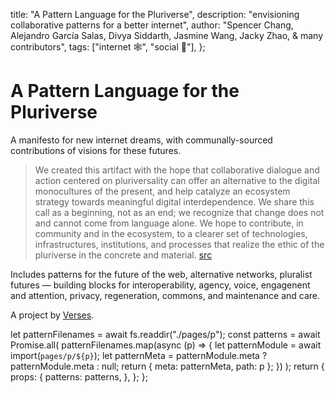 
  title: "A Pattern Language for the Pluriverse",
  description: "envisioning collaborative patterns for a better internet",
  author:
    "Spencer Chang, Alejandro García Salas, Divya Siddarth, Jasmine Wang, Jacky Zhao, & many contributors",
  tags: ["internet 🕸️", "social 👥"],
};

<PLHead title={meta.title} description={meta.description} />

<PLNav patterns={props.patterns} currentTitle={meta.title} />

<PLMeta
  title={meta.title}
  description={meta.description}
  author={meta.author}
  tags={meta.tags}
/>

# A Pattern Language for the Pluriverse

A manifesto for new internet dreams, with communally-sourced contributions of visions for these futures.

> We created this artifact with the hope that collaborative dialogue and action centered on pluriversality can offer an alternative to the digital monocultures of the present, and help catalyze an ecosystem strategy towards meaningful digital interdependence. We share this call as a beginning, not as an end; we recognize that change does not and cannot come from language alone. We hope to contribute, in community and in the ecosystem, to a clearer set of technologies, infrastructures, institutions, and processes that realize the ethic of the pluriverse in the concrete and material. [src](https://pluriverse.world/about)

Includes patterns for the future of the web, alternative networks, pluralist futures — building blocks for interoperability, agency, voice, engagenent and attention, privacy, regeneration, commons, and maintenance and care.

A project by [Verses](https://verses.xyz/).

<PLLinks>
  <PLLink
    title="Towards a Digital Pluriverse"
    url="https://pluriverse.world/"
  />
</PLLinks>

  let patternFilenames = await fs.readdir("./pages/p");
  const patterns = await Promise.all(
    patternFilenames.map(async (p) => {
      let patternModule = await import(`pages/p/${p}`);
      let patternMeta = patternModule.meta ? patternModule.meta : null;
      return { meta: patternMeta, path: p };
    })
  );
  return {
    props: {
      patterns: patterns,
    },
  };
};
